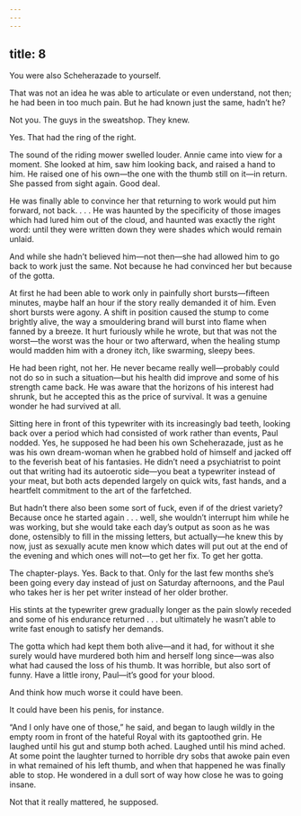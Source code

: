 ```yaml
---
---
---
```

title: 8
---




You were also Scheherazade to yourself.

That was not an idea he was able to articulate or even understand, not then; he had been in too much pain. But he had known just the same, hadn’t he?

Not you. The guys in the sweatshop. They knew.

Yes. That had the ring of the right.

The sound of the riding mower swelled louder. Annie came into view for a moment. She looked at him, saw him looking back, and raised a hand to him. He raised one of his own—the one with the thumb still on it—in return. She passed from sight again. Good deal.

He was finally able to convince her that returning to work would put him forward, not back. . . . He was haunted by the specificity of those images which had lured him out of the cloud, and haunted was exactly the right word: until they were written down they were shades which would remain unlaid.

And while she hadn’t believed him—not then—she had allowed him to go back to work just the same. Not because he had convinced her but because of the gotta.

At first he had been able to work only in painfully short bursts—fifteen minutes, maybe half an hour if the story really demanded it of him. Even short bursts were agony. A shift in position caused the stump to come brightly alive, the way a smouldering brand will burst into flame when fanned by a breeze. It hurt furiously while he wrote, but that was not the worst—the worst was the hour or two afterward, when the healing stump would madden him with a droney itch, like swarming, sleepy bees.

He had been right, not her. He never became really well—probably could not do so in such a situation—but his health did improve and some of his strength came back. He was aware that the horizons of his interest had shrunk, but he accepted this as the price of survival. It was a genuine wonder he had survived at all.

Sitting here in front of this typewriter with its increasingly bad teeth, looking back over a period which had consisted of work rather than events, Paul nodded. Yes, he supposed he had been his own Scheherazade, just as he was his own dream-woman when he grabbed hold of himself and jacked off to the feverish beat of his fantasies. He didn’t need a psychiatrist to point out that writing had its autoerotic side—you beat a typewriter instead of your meat, but both acts depended largely on quick wits, fast hands, and a heartfelt commitment to the art of the farfetched.

But hadn’t there also been some sort of fuck, even if of the driest variety? Because once he started again . . . well, she wouldn’t interrupt him while he was working, but she would take each day’s output as soon as he was done, ostensibly to fill in the missing letters, but actually—he knew this by now, just as sexually acute men know which dates will put out at the end of the evening and which ones will not—to get her fix. To get her gotta.

The chapter-plays. Yes. Back to that. Only for the last few months she’s been going every day instead of just on Saturday afternoons, and the Paul who takes her is her pet writer instead of her older brother.

His stints at the typewriter grew gradually longer as the pain slowly receded and some of his endurance returned . . . but ultimately he wasn’t able to write fast enough to satisfy her demands.

The gotta which had kept them both alive—and it had, for without it she surely would have murdered both him and herself long since—was also what had caused the loss of his thumb. It was horrible, but also sort of funny. Have a little irony, Paul—it’s good for your blood.

And think how much worse it could have been.

It could have been his penis, for instance.

“And I only have one of those,” he said, and began to laugh wildly in the empty room in front of the hateful Royal with its gaptoothed grin. He laughed until his gut and stump both ached. Laughed until his mind ached. At some point the laughter turned to horrible dry sobs that awoke pain even in what remained of his left thumb, and when that happened he was finally able to stop. He wondered in a dull sort of way how close he was to going insane.

Not that it really mattered, he supposed.